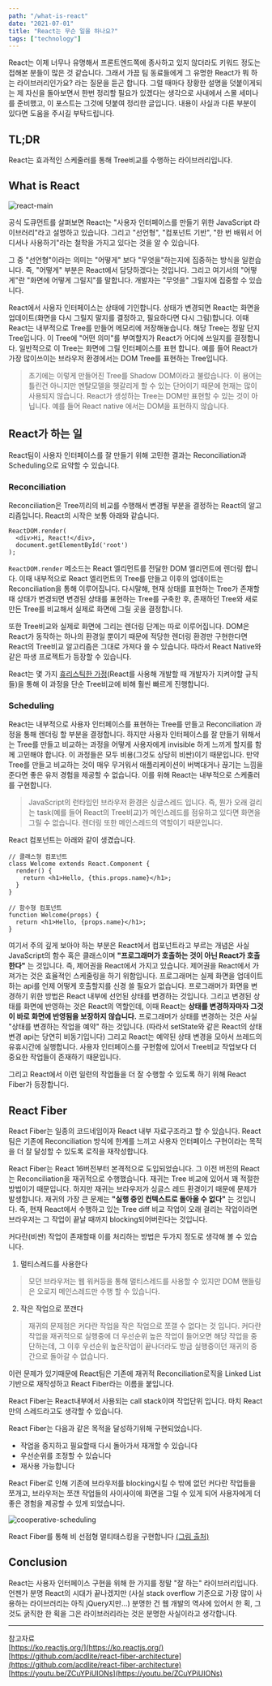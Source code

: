 ```yaml
---
path: "/what-is-react"
date: "2021-07-01"
title: "React는 무슨 일을 하나요?"
tags: ["technology"]
---
```


React는 이제 너무나 유명해서 프론트엔드쪽에 종사하고 있지 않더라도 키워드 정도는 접해본 분들이 많은 것 같습니다. 그래서 가끔 팀 동료들에게 그 유명한 React가 뭐 하는 라이브러리인가요? 라는 질문을 듣곤 합니다. 그럴 때마다 장황한 설명을 덧붙이게되는 제 자신을 돌아보면서 한번 정리할 필요가 있겠다는 생각으로 사내에서 스몰 세미나를 준비했고, 이 포스트는 그것에 덧붙여 정리한 글입니다. 내용이 사실과 다른 부분이 있다면 도움을 주시길 부탁드립니다.

## TL;DR

React는 효과적인 스케줄러를 통해 Tree비교를 수행하는 라이브러리입니다.

## What is React


![react-main](../images/what-is-react/react-main.png)

공식 도큐먼트를 살펴보면 React는 "사용자 인터페이스를 만들기 위한 JavaScript 라이브러리"라고 설명하고 있습니다. 그리고 "선언형", "컴포넌트 기반", "한 번 배워서 어디서나 사용하기"라는 철학을 가지고 있다는 것을 알 수 있습니다.

그 중 "선언형"이라는 의미는 "어떻게" 보다 "무엇을"하는지에 집중하는 방식을 일컫습니다. 즉, "어떻게" 부분은 React에서 담당하겠다는 것입니다. 그리고 여기서의 "어떻게"란 "화면에 어떻게 그릴지"를 말합니다. 개발자는 "무엇을" 그릴지에 집중할 수 있습니다.

React에서 사용자 인터페이스는 상태에 기인합니다. 상태가 변경되면 React는 화면을 업데이트(화면을 다시 그릴지 말지를 결정하고, 필요하다면 다시 그림)합니다. 이때 React는 내부적으로 Tree를 만들어 메모리에 저장해놓습니다. 해당 Tree는 정말 단지 Tree입니다. 이 Tree에 "어떤 의미"를 부여할지가 React가 어디에 쓰일지를 결정합니다. 일반적으로 이 Tree는 화면에 그릴 인터페이스를 표현 합니다. 예를 들어 React가 가장 많이쓰이는 브라우저 환경에서는 DOM Tree를 표현하는 Tree입니다.

> 초기에는 이렇게 만들어진 Tree를 Shadow DOM이라고 불렀습니다. 이 용어는 틀린건 아니지만 멘탈모델을 헷갈리게 할 수 있는 단어이기 때문에 현재는 많이 사용되지 않습니다. React가 생성하는 Tree는 DOM만 표현할 수 있는 것이 아닙니다. 예를 들어 React native 에서는 DOM을 표현하지 않습니다.

## React가 하는 일

React팀이 사용자 인터페이스를 잘 만들기 위해 고민한 결과는 Reconciliation과 Scheduling으로 요약할 수 있습니다.

### Reconciliation
Reconciliation은 Tree끼리의 비교를 수행해서 변경될 부분을 결정하는 React의 알고리즘입니다. React의 시작은 보통 아래와 같습니다.

```tsx
ReactDOM.render(
  <div>Hi, React!</div>,
  document.getElementById('root')
);
```

`ReactDOM.render` 메소드는 React 엘리먼트를 전달한 DOM 엘리먼트에 렌더링 합니다. 이때 내부적으로 React 엘리먼트의 Tree를 만들고 이후의 업데이트는 Reconciliation을 통해 이루어집니다. 다시말해, 현재 상태를 표현하는 Tree가 존재할때 상태가 변경되면 변경된 상태를 표현하는 Tree를 구축한 후, 존재하던 Tree와 새로만든 Tree를 비교해서 실제로 화면에 그릴 곳을 결정합니다.

또한 Tree비교와 실제로 화면에 그리는 렌더링 단계는 따로 이루어집니다. DOM은 React가 동작하는 하나의 환경일 뿐이기 때문에 적당한 렌더링 환경만 구현한다면 React의 Tree비교 알고리즘은 그대로 가져다 쓸 수 있습니다. 따라서 React Native와 같은 파생 프로젝트가 등장할 수 있습니다.

React는 몇 가지 [휴리스틱한 가정](https://ko.reactjs.org/docs/reconciliation.html#the-diffing-algorithm)(React를 사용해 개발할 때 개발자가 지켜야할 규칙들)을 통해 이 과정을 단순 Tree비교에 비해 훨씬 빠르게 진행합니다.

### Scheduling
React는 내부적으로 사용자 인터페이스를 표현하는 Tree를 만들고 Reconciliation 과정을 통해 렌더링 할 부분을 결정합니다. 하지만 사용자 인터페이스를 잘 만들기 위해서는 Tree를 만들고 비교하는 과정을 어떻게 사용자에게 invisible 하게 느끼게 할지를 함께 고민해야 합니다. 이 과정들은 모두 비용(그것도 상당히 비싼)이기 때문입니다. 만약 Tree를 만들고 비교하는 것이 매우 무거워서 애플리케이션이 버벅대거나 끊기는 느낌을 준다면 좋은 유저 경험을 제공할 수 없습니다. 이를 위해 React는 내부적으로 스케줄러를 구현합니다.

> JavaScript의 런타임인 브라우저 환경은 싱글스레드 입니다. 즉, 뭔가 오래 걸리는 task(예를 들어 React의 Tree비교)가 메인스레드를 점유하고 있다면 화면을 그릴 수 없습니다. 렌더링 또한 메인스레드의 역할이기 때문입니다.

React 컴포넌트는 아래와 같이 생겼습니다.

```tsx
// 클래스형 컴포넌트
class Welcome extends React.Component {
  render() {
    return <h1>Hello, {this.props.name}</h1>;
  }
}

// 함수형 컴포넌트
function Welcome(props) {
  return <h1>Hello, {props.name}</h1>;
}
```

여기서 주의 깊게 보아야 하는 부분은 React에서 컴포넌트라고 부르는 개념은 사실 JavaScript의 함수 혹은 클래스이며 **"프로그래머가 호출하는 것이 아닌 React가 호출한다"** 는 것입니다. 즉, 제어권을 React에서 가지고 있습니다. 제어권을 React에서 가져가는 것은 효율적인 스케줄링을 하기 위함입니다. 프로그래머는 실제 화면을 업데이트하는 api를 언제 어떻게 호출할지를 신경 쓸 필요가 없습니다. 프로그래머가 화면을 변경하기 위한 방법은 React 내부에 선언된 상태를 변경하는 것입니다. 그리고 변경된 상태를 화면에 반영하는 것은 React의 역할인데, 이때 React는 **상태를 변경하자마자 그것이 바로 화면에 반영됨을 보장하지 않습니다.** 프로그래머가 상태를 변경하는 것은 사실 "상태를 변경하는 작업을 예약" 하는 것입니다. (따라서 setState와 같은 React의 상태 변경 api는 당연히 비동기입니다) 그리고 React는 예약된 상태 변경을 모아서 쓰레드의 유휴시간에 실행합니다. 사용자 인터페이스를 구현함에 있어서 Tree비교 작업보다 더 중요한 작업들이 존재하기 때문입니다.

그리고 React에서 이런 일련의 작업들을 더 잘 수행할 수 있도록 하기 위해 React Fiber가 등장합니다.

## React Fiber

React Fiber는 일종의 코드네임이자 React 내부 자료구조라고 할 수 있습니다. React팀은 기존에 Reconciliation 방식에 한계를 느끼고 사용자 인터페이스 구현이라는 목적을 더 잘 달성할 수 있도록 로직을 재작성합니다.

React Fiber는 React 16버전부터 본격적으로 도입되었습니다. 그 이전 버전의 React는 Reconciliation을 재귀적으로 수행했습니다. 재귀는 Tree 비교에 있어서 꽤 적절한 방법이기 때문입니다. 하지만 재귀는 브라우저가 싱글스 레드 환경이기 때문에 문제가 발생합니다. 재귀의 가장 큰 문제는 **"실행 중인 컨텍스트로 돌아올 수 없다"** 는 것입니다. 즉, 현재 React에서 수행하고 있는 Tree diff 비교 작업이 오래 걸리는 작업이라면 브라우저는 그 작업이 끝날 때까지 blocking되어버린다는 것입니다.

커다란(비싼) 작업이 존재할때 이를 처리하는 방법은 두가지 정도로 생각해 볼 수 있습니다.

1. 멀티스레드를 사용한다
> 모던 브라우저는 웹 워커등을 통해 멀티스레드를 사용할 수 있지만 DOM 핸들링은 오로지 메인스레드만 수행 할 수 있습니다.

2. 작은 작업으로 쪼갠다
> 재귀의 문제점은 커다란 작업을 작은 작업으로 쪼갤 수 없다는 것 입니다. 커다란 작업을 재귀적으로 실행중에 더 우선순위 높은 작업이 들어오면 해당 작업을 중단하는데, 그 이후 우선순위 높은작업이 끝나더라도 방금 실행중이던 재귀의 중간으로 돌아갈 수 없습니다.

이런 문제가 있기때문에 React팀은 기존에 재귀적 Reconciliation로직을 Linked List기반으로 재작성하고 React Fiber라는 이름을 붙입니다.

React Fiber는 React내부에서 사용되는 call stack이며 작업단위 입니다. 마치 React만의 스레드라고도 생각할 수 있습니다.

React Fiber는 다음과 같은 목적을 달성하기위해 구현되었습니다.

- 작업을 중지하고 필요할때 다시 돌아가서 재개할 수 있습니다
- 우선순위를 조정할 수 있습니다
- 재사용 가능합니다

React Fiber로 인해 기존에 브라우저를 blocking시킬 수 밖에 없던 커다란 작업들을 쪼개고, 브라우저는 쪼갠 작업들의 사이사이에 화면을 그릴 수 있게 되어 사용자에게 더 좋은 경험을 제공할 수 있게 되었습니다.

![cooperative-scheduling](../images/what-is-react/cooperative-scheduling.png)

React Fiber를 통해 비 선점형 멀티태스킹을 구현합니다 [(그림 출처)](https://www.youtube.com/watch?v=ZCuYPiUIONs&t=1752s)

## Conclusion

React는 사용자 인터페이스 구현을 위해 한 가지를 정말 "잘 하는" 라이브러리입니다. 언젠가 분명 React의 시대가 끝나겠지만 (사실 stack overflow 기준으로 가장 많이 사용하는 라이브러리는 아직 jQuery지만...) 분명한 건 웹 개발의 역사에 있어서 한 획, 그것도 굵직한 한 획을 그은 라이브러리라는 것은 분명한 사실이라고 생각합니다.

---

참고자료  
[https://ko.reactjs.org/](https://ko.reactjs.org/)  
[https://github.com/acdlite/react-fiber-architecture](https://github.com/acdlite/react-fiber-architecture)  
[https://youtu.be/ZCuYPiUIONs](https://youtu.be/ZCuYPiUIONs)  